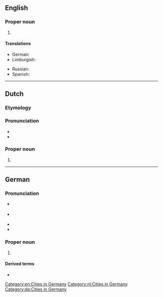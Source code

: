 ==English==
{{wikipedia}}

===Proper noun===
{{en-proper noun}}

# {{place|en|city|s/North Rhine-Westphalia|c/Germany}}

====Translations====
{{trans-top|a city in Germany}}
* German: {{t+|de|Duisburg|n}}
* Limburgish: {{t|li|Duusbörg}}
{{trans-mid}}
* Russian: {{t+|ru|Ду́йсбург|m}}
* Spanish: {{t+|es|Duisburgo|m}}
{{trans-bottom}}

[[Category:en:Cities in Germany]]

----

==Dutch==
{{wikipedia|lang=nl}}

===Etymology===

===Pronunciation===
* {{IPA|nl|[ˈdœysbʏrx]}}
* {{audio|nl|Nl-Duisburg.ogg|Audio}}

===Proper noun===
{{nl-proper noun|}}

# {{place|nl|city|s/North Rhine-Westphalia|c/Germany|t1=Duisburg}}

[[Category:nl:Cities in Germany]]

----

==German==
{{wikipedia|lang=de}}

===Pronunciation===
* {{IPA|de|/ˈdyːsbʊrk/|[ˈdyːsbʊʁk]|[-bʊɐ̯k]}} {{a|standard}}
* {{IPA|de|/ˈdyːsbʊrç/|[ˈdyːsbui̯ç]}} {{a|locally}}
* {{audio|de|Duisburg.ogg|Audio}}
* {{audio|de|De-Duisburg.ogg|Audio}}

===Proper noun===
{{de-proper noun|n}}

# {{place|de|city|s/North Rhine-Westphalia|c/Germany|t1=Duisburg}}

====Derived terms====
* {{l|de|Duisburger}}

[[Category:de:Cities in Germany]]
